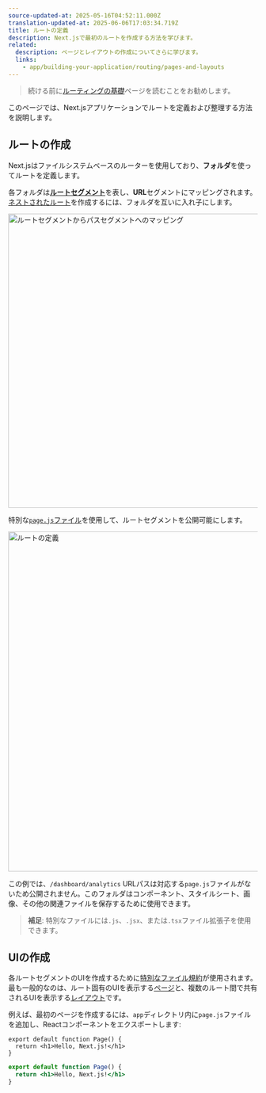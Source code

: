 ```yaml
---
source-updated-at: 2025-05-16T04:52:11.000Z
translation-updated-at: 2025-06-06T17:03:34.719Z
title: ルートの定義
description: Next.jsで最初のルートを作成する方法を学びます。
related:
  description: ページとレイアウトの作成についてさらに学びます。
  links:
    - app/building-your-application/routing/pages-and-layouts
---
```


> 続ける前に[ルーティングの基礎](/docs/app/building-your-application/routing)ページを読むことをお勧めします。

このページでは、Next.jsアプリケーションでルートを定義および整理する方法を説明します。

## ルートの作成

Next.jsはファイルシステムベースのルーターを使用しており、**フォルダ**を使ってルートを定義します。

各フォルダは[**ルートセグメント**](/docs/app/building-your-application/routing#route-segments)を表し、**URL**セグメントにマッピングされます。[ネストされたルート](/docs/app/building-your-application/routing#nested-routes)を作成するには、フォルダを互いに入れ子にします。

<Image
  alt="ルートセグメントからパスセグメントへのマッピング"
  srcLight="/docs/light/route-segments-to-path-segments.png"
  srcDark="/docs/dark/route-segments-to-path-segments.png"
  width="1600"
  height="594"
/>

特別な[`page.js`ファイル](/docs/app/building-your-application/routing/pages-and-layouts#pages)を使用して、ルートセグメントを公開可能にします。

<Image
  alt="ルートの定義"
  srcLight="/docs/light/defining-routes.png"
  srcDark="/docs/dark/defining-routes.png"
  width="1600"
  height="687"
/>

この例では、`/dashboard/analytics` URLパスは対応する`page.js`ファイルがないため公開されません。このフォルダはコンポーネント、スタイルシート、画像、その他の関連ファイルを保存するために使用できます。

> **補足**: 特別なファイルには`.js`、`.jsx`、または`.tsx`ファイル拡張子を使用できます。

## UIの作成

各ルートセグメントのUIを作成するために[特別なファイル規約](/docs/app/building-your-application/routing#file-conventions)が使用されます。最も一般的なのは、ルート固有のUIを表示する[ページ](/docs/app/building-your-application/routing/pages-and-layouts#pages)と、複数のルート間で共有されるUIを表示する[レイアウト](/docs/app/building-your-application/routing/pages-and-layouts#layouts)です。

例えば、最初のページを作成するには、`app`ディレクトリ内に`page.js`ファイルを追加し、Reactコンポーネントをエクスポートします:

```tsx filename="app/page.tsx" switcher
export default function Page() {
  return <h1>Hello, Next.js!</h1>
}
```

```jsx filename="app/page.js" switcher
export default function Page() {
  return <h1>Hello, Next.js!</h1>
}
```